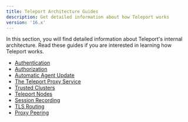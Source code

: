 ```yaml
---
title: Teleport Architecture Guides
description: Get detailed information about how Teleport works
version: '16.x'
---
```


In this section, you will find detailed information about Teleport's internal
architecture. Read these guides if you are interested in learning how Teleport
works.

- [Authentication](/ver/16.x/architecture/authentication)
- [Authorization](/ver/16.x/architecture/authorization)
- [Automatic Agent Update](/ver/16.x/architecture/agent-update-management)
- [The Teleport Proxy Service](/ver/16.x/architecture/proxy)
- [Trusted Clusters](/ver/16.x/architecture/trustedclusters)
- [Teleport Nodes](/ver/16.x/architecture/nodes)
- [Session Recording](/ver/16.x/architecture/session-recording)
- [TLS Routing](/ver/16.x/architecture/tls-routing)
- [Proxy Peering](/ver/16.x/architecture/proxy-peering)
